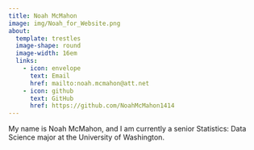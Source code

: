 ```yaml
---
title: Noah McMahon
image: img/Noah_for_Website.png
about: 
  template: trestles
  image-shape: round
  image-width: 16em
  links:
    - icon: envelope
      text: Email
      href: mailto:noah.mcmahon@att.net
    - icon: github
      text: GitHub
      href: https://github.com/NoahMcMahon1414
---
```


My name is Noah McMahon, and I am currently a senior Statistics: Data Science major at the University of Washington.
